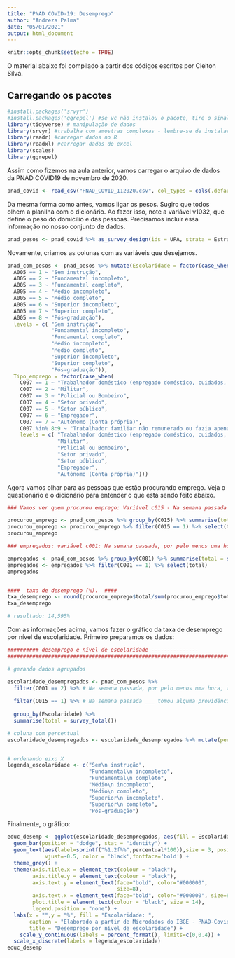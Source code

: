 ---
title: "PNAD COVID-19: Desemprego"
author: "Andreza Palma"
date: "05/01/2021"
output: html_document
---
  
  ```{r setup, include=FALSE}
knitr::opts_chunk$set(echo = TRUE)
```

O material abaixo foi compilado a partir dos códigos escritos por Cleiton Silva.

## Carregando os pacotes

```{r}
#install.packages('srvyr')
#install.packages('ggrepel') #se vc não instalou o pacote, tire o sinal # para instalar
library(tidyverse) # manipulação de dados
library(srvyr) #trabalha com amostras complexas - lembre-se de instalar o pacote
library(readr) #carregar dados no R
library(readxl) #carregar dados do excel
library(scales)
library(ggrepel)

```

Assim como fizemos na aula anterior, vamos carregar o arquivo de dados da PNAD COVID19 de novembro de 2020. 

```{r, echo=FALSE}


pnad_covid <- read_csv("PNAD_COVID_112020.csv", col_types = cols(.default = "d"))

```

Da mesma forma como antes, vamos ligar os pesos. Sugiro que todos olhem a planilha com o dicionário. Ao fazer isso, note a variável v1032, que define o peso do domicílio e das pessoas. Precisamos incluir essa informação no nosso conjunto de dados.

```{r}
pnad_pesos <- pnad_covid %>% as_survey_design(ids = UPA, strata = Estrato, weights = V1032, nest = TRUE) 
```

Novamente, criamos as colunas com as variáveis que desejamos.

```{r}
pnad_com_pesos <- pnad_pesos %>% mutate(Escolaridade = factor(case_when( 
  A005 == 1 ~ "Sem instrução", 
  A005 == 2 ~ "Fundamental incompleto", 
  A005 == 3 ~ "Fundamental completo", 
  A005 == 4 ~ "Médio incompleto", 
  A005 == 5 ~ "Médio completo", 
  A005 == 6 ~ "Superior incompleto", 
  A005 == 7 ~ "Superior completo", 
  A005 == 8 ~ "Pós-graduação"), 
  levels = c( "Sem instrução",
              "Fundamental incompleto",
              "Fundamental completo",
              "Médio incompleto",
              "Médio completo",
              "Superior incompleto", 
              "Superior completo", 
              "Pós-graduação")), 
  Tipo_emprego = factor(case_when(
    C007 == 1 ~ "Trabalhador doméstico (empregado doméstico, cuidados, babá)",
    C007 == 2 ~ "Militar",
    C007 == 3 ~ "Policial ou Bombeiro",
    C007 == 4 ~ "Setor privado",
    C007 == 5 ~ "Setor público",
    C007 == 6 ~ "Empregador",
    C007 == 7 ~ "Autônomo (Conta própria)",
    C007 %in% 8:9 ~ "Trabalhador familiar não remunerado ou fazia apenas afazeres domésticos/produção para próprio consumo"),
    levels = c( "Trabalhador doméstico (empregado doméstico, cuidados, babá)",
                "Militar", 
                "Policial ou Bombeiro",
                "Setor privado",
                "Setor público",
                "Empregador",
                "Autônomo (Conta própria)"))) 

```

Agora vamos olhar para as pessoas que estão procurando emprego. Veja o questionário e o dicionário para entender o que está sendo feito abaixo. 


```{r}
### Vamos ver quem procurou emprego: Variável c015 - Na semana passada ___ tomou alguma providência efetiva para conseguir trabalho? (1) sim (2) não#

procurou_emprego <- pnad_com_pesos %>% group_by(C015) %>% summarise(total = survey_total())
procurou_emprego <- procurou_emprego %>% filter(C015 == 1) %>% select(total)
procurou_emprego

### empregados: variável c001: Na semana passada, por pelo menos uma hora, trabalhou ou fez algum bico? (1) sim (2) não###

empregados <- pnad_com_pesos %>% group_by(C001) %>% summarise(total = survey_total())
empregados <- empregados %>% filter(C001 == 1) %>% select(total)
empregados


####  taxa de desemprego (%).  ####
txa_desemprego <- round(procurou_emprego$total/sum(procurou_emprego$total, empregados$total),5) * 100
txa_desemprego

# resultado: 14,595% 

```

Com as informações acima, vamos fazer o gráfico da taxa de desemprego por nível de escolaridade. Primeiro preparamos os dados:

```{r}
########## desemprego e nível de escolaridade ---------------
################################################################################

# gerando dados agrupados

escolaridade_desempregados <- pnad_com_pesos %>%
  filter(C001 == 2) %>% # Na semana passada, por pelo menos uma hora, trabalhou ou fez algum bico? R = 2 (Não)
  
  filter(C015 == 1) %>% # Na semana passada ___ tomou alguma providência efetiva para conseguir trabalho? R = 1 (Sim)
  
  group_by(Escolaridade) %>%
  summarise(total = survey_total())

# coluna com percentual
escolaridade_desempregados <- escolaridade_desempregados %>% mutate(percentual = total/sum(total))


# ordenando eixo X
legenda_escolaridade <- c("Sem\n instrução",
                          "Fundamental\n incompleto",
                          "Fundamental\n completo",
                          "Médio\n incompleto",
                          "Médio\n completo",
                          "Superior\n incompleto",
                          "Superior\n completo",
                          "Pós-graduação")
```

Finalmente, o gráfico: 

```{r}
educ_desemp <- ggplot(escolaridade_desempregados, aes(fill = Escolaridade, y = percentual, x = Escolaridade)) +
  geom_bar(position = "dodge", stat = "identity") +
  geom_text(aes(label=sprintf("%1.2f%%",percentual*100)),size = 3, position =position_dodge(width=0.9),
            vjust=-0.5, color = 'black',fontface='bold') +
  theme_grey() +
  theme(axis.title.x = element_text(colour = "black"),
        axis.title.y = element_text(colour = "black"),
        axis.text.y = element_text(face="bold", color="#000000", 
                                   size=8),
        axis.text.x = element_text(face="bold", color="#000000", size=8),
        plot.title = element_text(colour = "black", size = 14),
        legend.position = "none") +
  labs(x = "",y = "%", fill = "Escolaridade: ",
       caption = "Elaborado a partir de Microdados do IBGE - PNAD-Covid19.",
       title = "Desemprego por nível de escolaridade") +
    scale_y_continuous(labels = percent_format(), limits=c(0,0.4)) +
  scale_x_discrete(labels = legenda_escolaridade) 
educ_desemp
```



